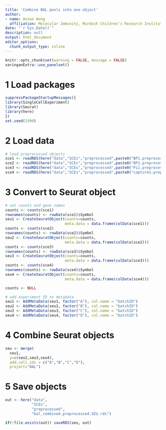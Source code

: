 ```yaml
---
title: 'Combine BAL pools into one object'
author:
- name: Anson Wong
  affiliation: Molecular Immunity, Murdoch Children's Research Institute
date: "`r Sys.Date()`"
description: null
output: html_document
editor_options:
  chunk_output_type: inline
---
```


```r
knitr::opts_chunk$set(warning = FALSE, message = FALSE)
xaringanExtra::use_panelset()

```

# 1 Load packages

```r
suppressPackageStartupMessages({
library(SingleCellExperiment)
library(Seurat)
library(here)
})
set.seed(1990)

```

# 2 Load data

```r
# load preprocessed objects
sce1 <- readRDS(here("data","SCEs","preprocessed",paste0("BP1.preprocessed.SCE.rds")))
sce2 <- readRDS(here("data","SCEs","preprocessed",paste0("BP2.preprocessed.SCE.rds")))
sce3 <- readRDS(here("data","SCEs","preprocessed",paste0("Pi1.preprocessed.SCE.rds")))
sce4 <- readRDS(here("data","SCEs","preprocessed",paste0("capture1.preprocessed.SCE.rds")))

```

# 3 Convert to Seurat object

```r
# set counts and gene names
counts <- counts(sce1)
rownames(counts) <- rowData(sce1)$Symbol
seu1 <- CreateSeuratObject(counts=counts,
                           meta.data = data.frame(colData(sce1)))
counts <- counts(sce2)
rownames(counts) <- rowData(sce2)$Symbol
seu2 <- CreateSeuratObject(counts=counts,
                           meta.data = data.frame(colData(sce2)))
counts <- counts(sce3)
rownames(counts) <- rowData(sce3)$Symbol
seu3 <- CreateSeuratObject(counts=counts,
                           meta.data = data.frame(colData(sce3)))
counts <- counts(sce4)
rownames(counts) <- rowData(sce4)$Symbol
seu4 <- CreateSeuratObject(counts=counts,
                           meta.data = data.frame(colData(sce4)))

counts <- NULL

# add experiment ID to metadata
seu1 <- AddMetaData(seu1, factor("A"), col.name = "batchID")
seu2 <- AddMetaData(seu2, factor("B"), col.name = "batchID")
seu3 <- AddMetaData(seu3, factor("C"), col.name = "batchID")
seu4 <- AddMetaData(seu4, factor("D"), col.name = "batchID")

```

# 4 Combine Seurat objects

```r
seu <- merge(
  seu1,
  y=c(seu2,seu3,seu4),
  add.cell.ids = c("A","B","C","D"),
  project="BAL")

```

# 5 Save objects

```r
out <- here("data",
            "SCEs",
            "preprocessed",
            "bal_combined.preprocessed.SEU.rds")

if(!file.exists(out)) saveRDS(seu, out)

```
